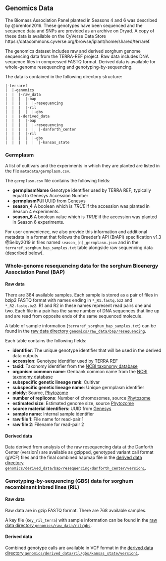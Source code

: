 
## Genomics Data

The Biomass Association Panel planted in Seasons 4 and 6 was described by @brenton2016. These genotypes have been sequenced and the sequence data and SNPs are provided as an archive on Dryad. A copy of these data is available on the CyVerse Data Store https://datacommons.cyverse.org/browse/iplant/home/shared/terraref.

The genomics dataset includes raw and derived sorghum genome sequencing data from the TERRA-REF project. Raw data includes DNA sequence files in compressed FASTQ format. Derived data is available for whole-genome resequencing and genotyping-by-sequencing.

The data is contained in the following directory structure:

```
|-terraref
|  |-genomics
|  |  |-raw_data
|  |  |  |-bap
|  |  |  |  |-resequencing
|  |  |  |-ril
|  |  |  |  |-gbs
|  |  |-derived_data
|  |  |  |-bap
|  |  |  |  |-resequencing
|  |  |  |  |  |-danforth_center
|  |  |  |-ril
|  |  |  |  |-gbs
|  |  |  |  |  |-kansas_state
```

### Germplasm

 A list of cultivars and the experiments in which they are planted are listed in the file `metadata/germplasm.csv`.

 The `germplasm.csv` file contains the following fields:

* **germplasmName** Genotype identifier used by TERRA REF; typically equal to Genesys Accession Number
* **germplasmPUI** UUID from [Genesys](https://www.genesys-pgr.org)
* **season_4** A boolean which is _TRUE_ if the accession was planted in Season 4 experiments.
* **season_6** A boolean value which is _TRUE_ if the accession was planted in Season 6 experiments.

For user convenience, we also provide this information and additional metadata in a format that follows the Breeder's API (BrAPI) specification v1.3 @Selby2019 in files named `season_[n]_germplasm.json` and in the `terraref_sorghum_bap_samples.txt` table alongside raw sequencing data (described below).

### Whole-genome resequencing data for the sorghum Bioenergy Association Panel (BAP)

#### Raw data

There are 384 available samples. Each sample is stored as a pair of files in bzip2 FASTQ format with names ending in `*_R1.fastq.bz2` and `*_R2.fastq.bz2`. 
R1 and R2 in these names represent read pairs one and two.
Each file in a pair has the same number of DNA sequences that line up and are read from opposite ends of the same sequenced molecule.

A table of sample information (`terraref_sorghum_bap_samples.txt`) can be found in the
[raw data directory `genomics/raw_data/bap/resequencing`](https://datacommons.cyverse.org/browse/iplant/home/shared/terraref/genomics/raw_data/bap/resequencing).

Each table contains the following fields:

* **identifier**: The unique genotype identifier that will be used in the derived data outputs
* **accession**: Genotype identifier used by TERRA REF
* **taxid**: Taxonomy identifier from the [NCBI taxonomy database](https://www.ncbi.nlm.nih.gov/Taxonomy/Browser/wwwtax.cgi?id=4558)
* **organism common name**: Genbank common name from the [NCBI taxonomy database](https://www.ncbi.nlm.nih.gov/Taxonomy/Browser/wwwtax.cgi?id=4558)
* **subspecific genetic lineage rank**: Cultivar
* **subspecific genetic lineage name**: Unique germplasm identifier
* **ploidy**: Source, [Phytozome](https://phytozome.jgi.doe.gov/pz/portal.html#!info?alias=Org_Sbicolor)
* **number of replicons**: Number of chromosomes, source [Phytozome](https://phytozome.jgi.doe.gov/pz/portal.html#!info?alias=Org_Sbicolor)
* **estimated size**: Estimated genome size, source [Phytozome](https://phytozome.jgi.doe.gov/pz/portal.html#!info?alias=Org_Sbicolor)
* **source material identifiers**: UUID from [Genesys](https://www.genesys-pgr.org)
* **sample name**: Internal sample identifier
* **raw file 1**: File name for read-pair 1
* **raw file 2**: Filename for read-pair 2

#### Derived data

Data derived from analysis of the raw resequencing data at the Danforth Center (version1)
are available as gzipped, genotyped variant call format (gVCF) files and the final
combined hapmap file in the
[derived data directory `genomics/derived_data/bap/resequencing/danforth_center/version1`](https://datacommons.cyverse.org/browse/iplant/home/shared/terraref/genomics/derived_data/bap/resequencing/danforth_center/version1).

### Genotyping-by-sequencing (GBS) data for sorghum recombinant inbred lines (RIL)

#### Raw data

Raw data are in gzip FASTQ format. There are 768 available samples.

A key file (`Key_ril_terra`) with sample information can be found in the
[raw data directory `genomics/raw_data/ril/gbs`](https://datacommons.cyverse.org/browse/iplant/home/shared/terraref/genomics/raw_data/ril/gbs).

#### Derived data

Combined genotype calls are available in VCF format in the
[derived data directory \n `genomics/derived_data/ril/gbs/kansas_state/version1`](https://datacommons.cyverse.org/browse/iplant/home/shared/terraref/genomics/derived_data/ril/gbs/kansas_state/version1).
